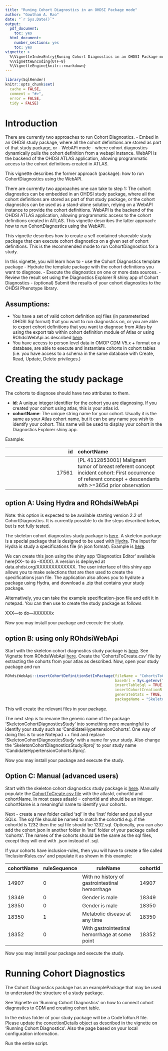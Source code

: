 ```yaml
---
title: "Runing Cohort Diagnostics in an OHDSI Package mode"
author: "Gowtham A. Rao"
date: "`r Sys.Date()`"
output:
  pdf_document: 
    toc: yes     
  html_document:
    number_sections: yes
    toc: yes  
vignette: >
  %\VignetteIndexEntry{Runing Cohort Diagnostics in an OHDSI Package mode}
  %\VignetteEncoding{UTF-8}    
  %\VignetteEngine{knitr::rmarkdown}
---
```


```r
library(SqlRender)
knitr::opts_chunk$set(
  cache = FALSE,
  comment = "#>",
  error = FALSE,
  tidy = FALSE)
```

# Introduction

There are currently two approaches to run Cohort Diagnostics.
- Embed in an OHDSI study package, where all the cohort definitions are stored as part of that study package, or 
- WebAPi mode - where cohort diagnostics dynamically pulls the cohort definition from a webapi instance. WebAPI is the backend of the OHDSI ATLAS application, allowing programmatic access to the cohort definitions created in ATLAS. 

This vignette describes the former approach (package): how to run CohortDiagnostics using the WebAPI.


There are currently two approaches one can take to step 1: The cohort diagnostics can be embedded in an OHDSI study package, where all the cohort definitions are stored as part of that study package, or the cohort diagnostics can be used as a stand-alone solution, relying on a WebAPI instance to provide the cohort definitions. WebAPI is the backend of the OHDSI ATLAS application, allowing programmatic access to the cohort definitions created in ATLAS. This vignette describes the latter approach: how to run CohortDiagnostics using the WebAPI.

This vignette describes how to create a self contained shareable study package that can execute cohort diagnostics on a given set of cohort definitions. This is the recommended mode to run CohortDiagnostics for a study.

In this vignette, you will learn how to 
- use the Cohort Diagnostics template package
- Hydrate the template package with the cohort definitions you want to diagnose.
- Execute the diagnostics on one or more data sources.
- Review the result set using the Diagnostics Explorer R shiny app of Cohort Diagnostics
- (optional) Submit the results of your cohort diagnostics to the OHDSI Phenotype library.

## Assumptions:
- You have a set of valid cohort definition sql files (in parameterized OHDSI Sql format) that you want to run diagnostics on, or you are able to export cohort definitions that you want to diagnose from Atlas by using the export tab within cohort definition module of Atlas or using ROhdsiWebApi as described [here](https://ohdsi.github.io/ROhdsiWebApi/articles/InsertCohortDefinitionsIntoPackage.html).
- You have access to person level data in OMOP CDM V5.x + format on a database, are able to execute and instantiate cohorts in cohort tables (i.e. you have access to a schema in the same database with Create, Read, Update, Delete privileges.)


# Creating the study package

The cohorts to diagnose should have two attributes to them. 

- **id**: A unique integer identifier for the cohort you are diagnosing. If you created your cohort using atlas, this is your atlas id.
- **cohortName**: The unique string name for your cohort. Usually it is the same as your Atlas cohort name, but it can be any name you wish to identify your cohort. This name will be used to display your cohort in the Diagnostics Explorer shiny app.

Example: 

| id | cohortName | 
| -----------:|:-------------- |
17561|[PL 4112853001] Malignant tumor of breast referent concept incident cohort: First occurrence of referent concept + descendants with >=365d prior observation|

## option A: Using Hydra and ROhdsiWebApi

Note: this option is expected to be available starting version 2.2 of CohortDiagnostics. It is currently possible to do the steps described below, but is not fully tested.

The skeleton cohort diagnostics study package is [here](https://github.com/OHDSI/SkeletonCohortDiagnostics). A skeleton package is a special package that is designed to be used with [Hydra](https://github.com/OHDSI/Hydra). The input for Hydra is study a specifications file (in json format). Example is [here](https://github.com/OHDSI/Hydra/blob/master/extras/ExampleCohortDiagnosticsSpecs.json).

We can create this json using the shiny app 'Diagnostics Editor' available here(XX-- to do --XXXX). A version is deployed at data.ohdsi.org/XXXXXXXXXXXXX. The user interface of this shiny app allows you to make selections that are then used to create the specifications json file. The application also allows you to hydrate a package using Hydra, and download a .zip that contains your study package. 

Alternatively, you can take the example specification-json file and edit it in notepad. You can then use to create the study package as follows

XXX---to do---XXXXXXx

Now you may install your package and execute the study.

## option B: using only ROhdsiWebApi

Start with the skeleton cohort diagnostics study package is [here](https://github.com/OHDSI/SkeletonCohortDiagnostics). See Vignette from ROhdsiWebApi [here](https://ohdsi.github.io/ROhdsiWebApi/articles/InsertCohortDefinitionsIntoPackage.html). Create the 'CohortsToCreate.csv’ file by extracting the cohorts from your atlas as described. Now, open your study package and run

```r
ROhdsiWebApi::insertCohortDefinitionSetInPackage(fileName = "CohortsToCreate.csv",
                                                 baseUrl = Sys.getenv("baseUrl"),
                                                 insertTableSql = TRUE,
                                                 insertCohortCreationR = TRUE,
                                                 generateStats = TRUE,
                                                 packageName = "SkeletonCohortDiagnosticsStudy")
```
This will create the relevant files in your package. 

The next step is to rename the generic name of the package 'SkeletonCohortDiagnosticsStudy' into something more meaningful to identify your study such as 'CandidateHypertensionCohorts'. One way of doing this is to use Notepad ++ find and replace 'SkeletonCohortDiagnosticsStudy' with a name for your study. Also change the  'SkeletonCohortDiagnosticsStudy.Rproj' to your study name 'CandidateHypertensionCohorts.Rproj'. 

Now you may install your package and execute the study.

## Option C: Manual (advanced users)

Start with the skeleton cohort diagnostics study package is [here](https://github.com/OHDSI/SkeletonCohortDiagnostics). Manually populate the [CohortToCreate.csv file](https://github.com/OHDSI/SkeletonCohortDiagnostics/blob/main/inst/settings/CohortsToCreate.csv) with the atlasId, cohortId and cohortName. In most cases atlasId = cohortId and should be an integer. cohortName is a meaningful name to identify your cohorts.

Next - create a new folder called 'sql' in the 'inst' folder and put all your SQLs. The sql file should be named to match the cohortId e.g. if the cohortId is 1232 then the sql file should be 1232.sql. Optionally, you can also add the cohort json in another folder in 'inst' folder of your package called 'cohorts'. The names of the cohorts should be the same as the sql files, except they will end with .json instead of .sql.

If your cohorts have inclusion-rules, then you will have to create a file called 'InclusionRules.csv' and populate it as shown in this example:

|cohortName|ruleSequence|ruleName|cohortId|
|----------|------------|--------|--------|
14907|0|With no history of gastrointestinal hemorrhage|14907
18349|0|Gender is male|18349
18350|0|Gender is male|18350
18350|1|Metabolic disease at any time|18350
18352|0|With gastrointestinal hemorrhage at some point|18352

Now you may install your package and execute the study.


# Running Cohort Diagnostics

The Cohort Diagnostics package has an examplePackage that may be used to understand the structure of a study package. 

See Vignette on 'Running Cohort Diagnostics' on how to connect cohort diagnostics to CDM and creating cohort table.

In the extras folder of your study package will be a CodeToRun.R file. Please update the conectionDetails object as described in the vignette on 'Running Cohort Diagnostics'. Also the page based on your local configuration information.

Run the entire script.


